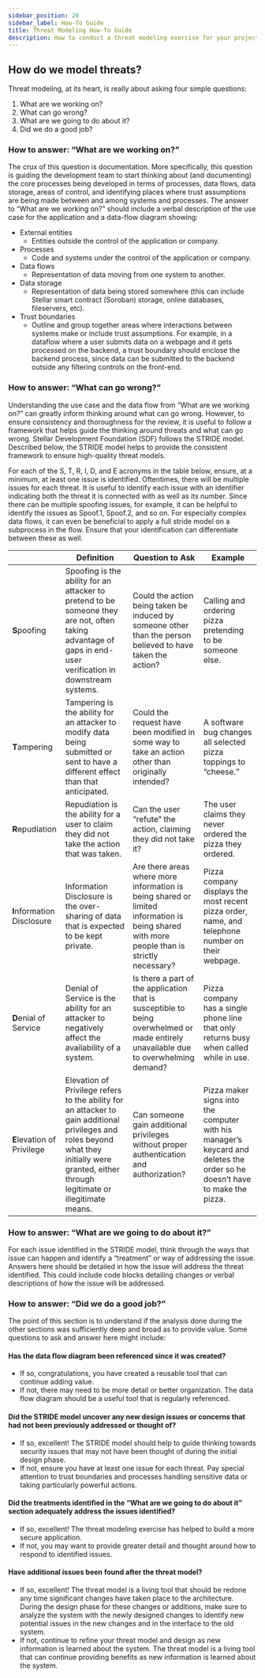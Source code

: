 ```yaml
---
sidebar_position: 20
sidebar_label: How-To Guide
title: Threat Modeling How-To Guide
description: How to conduct a threat modeling exercise for your project.
---
```


## How do we model threats?

Threat modeling, at its heart, is really about asking four simple questions:

1. What are we working on?
2. What can go wrong?
3. What are we going to do about it?
4. Did we do a good job?

### How to answer: “What are we working on?”

The crux of this question is documentation. More specifically, this question is guiding the development team to start thinking about (and documenting) the core processes being developed in terms of processes, data flows, data storage, areas of control, and identifying places where trust assumptions are being made between and among systems and processes. The answer to “What are we working on?” should include a verbal description of the use case for the application and a data-flow diagram showing:

- External entities
  - Entities outside the control of the application or company.
- Processes
  - Code and systems under the control of the application or company.
- Data flows
  - Representation of data moving from one system to another.
- Data storage
  - Representation of data being stored somewhere (this can include Stellar smart contract (Soroban) storage, online databases, fileservers, etc).
- Trust boundaries
  - Outline and group together areas where interactions between systems make or include trust assumptions. For example, in a dataflow where a user submits data on a webpage and it gets processed on the backend, a trust boundary should enclose the backend process, since data can be submitted to the backend outside any filtering controls on the front-end.

### How to answer: “What can go wrong?”

Understanding the use case and the data flow from “What are we working on?” can greatly inform thinking around what can go wrong. However, to ensure consistency and thoroughness for the review, it is useful to follow a framework that helps guide the thinking around threats and what can go wrong. Stellar Development Foundation (SDF) follows the STRIDE model. Described below, the STRIDE model helps to provide the consistent framework to ensure high-quality threat models.

For each of the S, T, R, I, D, and E acronyms in the table below, ensure, at a minimum, at least one issue is identified. Oftentimes, there will be multiple issues for each threat. It is useful to identify each issue with an identifier indicating both the threat it is connected with as well as its number. Since there can be multiple spoofing issues, for example, it can be helpful to identify the issues as Spoof.1, Spoof.2, and so on. For especially complex data flows, it can even be beneficial to apply a full stride model on a subprocess in the flow. Ensure that your identification can differentiate between these as well.

|  | Definition | Question to Ask | Example |
| --- | --- | --- | --- |
| **S**poofing | Spoofing is the ability for an attacker to pretend to be someone they are not, often taking advantage of gaps in end-user verification in downstream systems. | Could the action being taken be induced by someone other than the person believed to have taken the action? | Calling and ordering pizza pretending to be someone else. |
| **T**ampering | Tampering is the ability for an attacker to modify data being submitted or sent to have a different effect than that anticipated. | Could the request have been modified in some way to take an action other than originally intended? | A software bug changes all selected pizza toppings to “cheese.” |
| **R**epudiation | Repudiation is the ability for a user to claim they did not take the action that was taken. | Can the user “refute” the action, claiming they did not take it? | The user claims they never ordered the pizza they ordered. |
| **I**nformation Disclosure | Information Disclosure is the over-sharing of data that is expected to be kept private. | Are there areas where more information is being shared or limited information is being shared with more people than is strictly necessary? | Pizza company displays the most recent pizza order, name, and telephone number on their webpage. |
| **D**enial of Service | Denial of Service is the ability for an attacker to negatively affect the availability of a system. | Is there a part of the application that is susceptible to being overwhelmed or made entirely unavailable due to overwhelming demand? | Pizza company has a single phone line that only returns busy when called while in use. |
| **E**levation of Privilege | Elevation of Privilege refers to the ability for an attacker to gain additional privileges and roles beyond what they initially were granted, either through legitimate or illegitimate means. | Can someone gain additional privileges without proper authentication and authorization? | Pizza maker signs into the computer with his manager’s keycard and deletes the order so he doesn’t have to make the pizza. |

### How to answer: “What are we going to do about it?”

For each issue identified in the STRIDE model, think through the ways that issue can happen and identify a “treatment” or way of addressing the issue. Answers here should be detailed in how the issue will address the threat identified. This could include code blocks detailing changes or verbal descriptions of how the issue will be addressed.

### How to answer: “Did we do a good job?”

The point of this section is to understand if the analysis done during the other sections was sufficiently deep and broad as to provide value. Some questions to ask and answer here might include:

#### Has the data flow diagram been referenced since it was created?

- If so, congratulations, you have created a reusable tool that can continue adding value.
- If not, there may need to be more detail or better organization. The data flow diagram should be a useful tool that is regularly referenced.

#### Did the STRIDE model uncover any new design issues or concerns that had not been previously addressed or thought of?

- If so, excellent! The STRIDE model should help to guide thinking towards security issues that may not have been thought of during the initial design phase.
- If not, ensure you have at least one issue for each threat. Pay special attention to trust boundaries and processes handling sensitive data or taking particularly powerful actions.

#### Did the treatments identified in the “What are we going to do about it” section adequately address the issues identified?

- If so, excellent! The threat modeling exercise has helped to build a more secure application.
- If not, you may want to provide greater detail and thought around how to respond to identified issues.

#### Have additional issues been found after the threat model?

- If so, excellent! The threat model is a living tool that should be redone any time significant changes have taken place to the architecture. During the design phase for these changes or additions, make sure to analyze the system with the newly designed changes to identify new potential issues in the new changes and in the interface to the old system.
- If not, continue to refine your threat model and design as new information is learned about the system. The threat model is a living tool that can continue providing benefits as new information is learned about the system.
